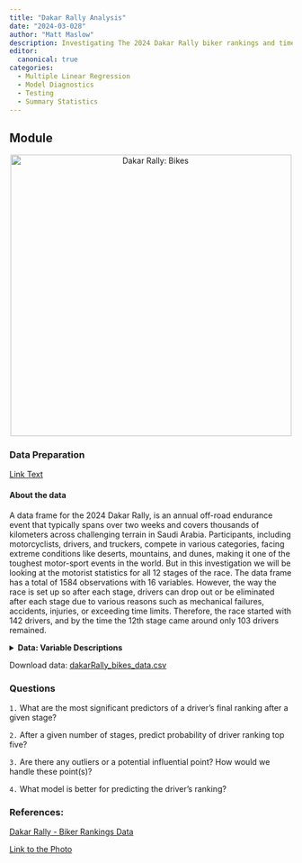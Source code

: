 ```yaml
---
title: "Dakar Rally Analysis"
date: "2024-03-028"
author: "Matt Maslow"
description: Investigating The 2024 Dakar Rally biker rankings and times, throughout all 12 stages.
editor: 
  canonical: true
categories:
  - Multiple Linear Regression
  - Model Diagnostics
  - Testing
  - Summary Statistics
---
```


## Module

<div style="text-align:center;">
  <img src="dakarRally.jpg" alt="Dakar Rally: Bikes" width="500"/>
</div>

### Data Preparation

[Link Text](Webscrape_n_cleanData.qmd)


#### About the data

A data frame for the 2024 Dakar Rally, is an annual off-road endurance event that typically spans over two weeks and covers thousands of kilometers across challenging terrain in Saudi Arabia. Participants, including motorcyclists, drivers, and truckers, compete in various categories, facing extreme conditions like deserts, mountains, and dunes, making it one of the toughest motor-sport events in the world. But in this investigation we will be looking at the motorist statistics for all 12 stages of the race. The data frame has a total of 1584 observations with 16 variables. However, the way the race is set up so after each stage, drivers can drop out or be eliminated after each stage due to various reasons such as mechanical failures, accidents, injuries, or exceeding time limits. Therefore, the race started with 142 drivers, and by the time the 12th stage came around only 103 drivers remained.


<details>

<summary><b> Data: Variable Descriptions</b></summary>

| **Variable**        | **Description**                                                                        |
|---------------------|----------------------------------------------------------------------------------------|
| Rank                | The ranking of the driver in the competition                                           |
| Driver_Number       | The number assigned to the driver in the competition                                   |
| Team                | The team to which the driver belongs                                                   |
| Country             | The country of origin of the driver                                                    |
| Driver              | The name of the driver                                                                 |
| Hours               | The hours component of the time                                                        |
| Minutes             | The minutes component of the time                                                      |
| Seconds             | The seconds component of the time                                                      |
| *Variation*         |*The variation in time is the difference in time between drivers in their specific ranks*|
| Variation_Hours     | The hours component of the variation in time                                           |
| Variation_Minutes   | The minutes component of the variation in time                                         |
| Variation_Seconds   | The seconds component of the variation in time                                         |
| Penalty_Hours       | The hours component of the penalty time                                                |
| Penalty_Minutes     | The minutes component of the penalty time                                              |
| Penalty_Seconds     | The seconds component of the penalty time                                              |
| Stage               | The stage number of the competition (0-12 stages)                                      |
| Image_URL           | The URL of the image associated with the player/driver/Experience Level                |


</details>
Download data: [dakarRally_bikes_data.csv](.csv)


### Questions


`1.` What are the most significant predictors of a driver's final ranking after a given stage?

`2.` After a given number of stages, predict probability of driver ranking top five?

`3.` Are there any outliers or a potential influential point? How would we handle these point(s)?

`4.` What model is better for predicting the driver's ranking?



### References:

<a href="https://www.dakar.com/en/rankings/stage-0/bike" target="_blank">Dakar Rally - Biker Rankings Data</a>

[Link to the Photo](https://www.dakar.com/en/gallery/image/bestof-2023-1)
